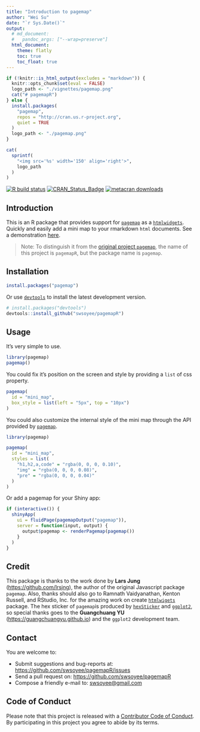 ```yaml
---
title: "Introduction to pagemap"
author: "Wei Su"
date: "`r Sys.Date()`"
output:
  # md_document:
  #   pandoc_args: ["--wrap=preserve"]
  html_document:
    theme: flatly
    toc: true
    toc_float: true
---
```


<!--
%\VignetteEngine{knitr::rmarkdown}
%\VignetteIndexEntry{Introduction to pagemap}
-->

```r
if (!knitr::is_html_output(excludes = "markdown")) {
  knitr::opts_chunk$set(eval = FALSE)
  logo_path <- "./vignettes/pagemap.png"
  cat("# pagemapR")
} else {
  install.packages(
    "pagemap",
    repos = "http://cran.us.r-project.org",
    quiet = TRUE
  )
  logo_path <- "./pagemap.png"
}
```

```r
cat(
  sprintf(
    "<img src='%s' width='150' align='right'>",
    logo_path
  )
)
```

<!-- badges: start -->
[![R build status](https://github.com/swsoyee/pagemapR/workflows/R-CMD-check/badge.svg)](https://github.com/swsoyee/pagemapR/actions)
[![CRAN_Status_Badge](https://www.r-pkg.org/badges/version/pagemap)](https://cran.r-project.org/package=pagemap)
[![metacran downloads](https://cranlogs.r-pkg.org/badges/grand-total/pagemap)](https://cran.r-project.org/package=pagemap)
<!-- badges: end -->

## Introduction

This is an R package that provides support for [`pagemap`](https://larsjung.de/pagemap/) as a [`htmlwidgets`](https://www.htmlwidgets.org/).  
Quickly and easily add a mini map to your rmarkdown `html` documents. 
See a demonstration [here](https://swsoyee.github.io/pagemapR/).

> Note: To distinguish it from the [original project `pagemap`](https://larsjung.de/pagemap/), the name of this project is `pagemapR`, but the package name is `pagemap`.


## Installation

```r
install.packages("pagemap")
```

Or use [`devtools`](https://www.r-project.org/nosvn/pandoc/devtools.html) to install the latest development version.

```r
# install.packages("devtools")
devtools::install_github("swsoyee/pagemapR")
```

## Usage

It's very simple to use.

```r
library(pagemap)
pagemap()
```

You could fix it's position on the screen and style by providing a `list` of css property.

```r
pagemap(
  id = "mini_map",
  box_style = list(left = "5px", top = "10px")
)
```

You could also customize the internal style of the mini map through the API provided by [`pagemap`](https://larsjung.de/pagemap/).

```r
library(pagemap)
```

```r
pagemap(
  id = "mini_map",
  styles = list(
    "h1,h2,a,code" = "rgba(0, 0, 0, 0.10)",
    "img" = "rgba(0, 0, 0, 0.08)",
    "pre" = "rgba(0, 0, 0, 0.04)"
  )
)
```

Or add a pagemap for your Shiny app:

```r
if (interactive()) {
  shinyApp(
    ui = fluidPage(pagemapOutput("pagemap")),
    server = function(input, output) {
      output$pagemap <- renderPagemap(pagemap())
    }
  )
}
```

## Credit

This package is thanks to the work done by **Lars Jung** (<https://github.com/lrsjng>), the author of the original Javascript package `pagemap`. Also, thanks should also go to Ramnath Vaidyanathan, Kenton Russell, and RStudio, Inc. for the amazing work on create [`htmlwigets`](https://www.htmlwidgets.org/) package. The hex sticker of `pagemap`is produced by [`hexSticker`](https://github.com/GuangchuangYu/hexSticker) and [`ggplot2`](https://ggplot2.tidyverse.org/), so special thanks goes to the **Guangchuang YU** (<https://guangchuangyu.github.io>) and the `ggplot2` development team.

## Contact

You are welcome to:

* Submit suggestions and bug-reports at: 
  <https://github.com/swsoyee/pagemapR/issues>
* Send a pull request on: <https://github.com/swsoyee/pagemapR>
* Compose a friendly e-mail to: <swsoyee@gmail.com>

## Code of Conduct

Please note that this project is released with a [Contributor Code of Conduct](https://github.com/swsoyee/pagemapR/blob/master/CODE_OF_CONDUCT.md). By participating in this project you agree to abide by its terms.
